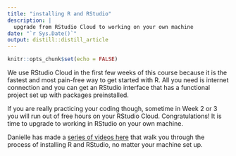 ```yaml
---
title: "installing R and RStudio"
description: |
  upgrade from RStudio Cloud to working on your own machine
date: "`r Sys.Date()`"
output: distill::distill_article
---
```


```r
knitr::opts_chunk$set(echo = FALSE)
```

We use RStudio Cloud in the first few weeks of this course because it is the fastest and most pain-free way to get started with R. All you need is internet connection and you can get an RStudio interface that has a functional project set up with packages preinstalled. 

If you are really practicing your coding though, sometime in Week 2 or 3 you will run out of free hours on your RStudio Cloud. Congratulations! It is time to upgrade to working in RStudio on your own machine. 

Danielle has made a [series of videos here](https://www.youtube.com/playlist?list=PLRPB0ZzEYegOZivdelOuEn-R-XUN-DOjd) that walk you through the process of installing R and RStudio, no matter your machine set up. 
